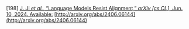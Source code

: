 \[198\]	[J. Ji *et al.*, “Language Models Resist Alignment,” *arXiv \[cs.CL\]*, Jun. 10, 2024\. Available:](http://paperpile.com/b/Lj1YHA/1g6E1) [http://arxiv.org/abs/2406.06144](http://arxiv.org/abs/2406.06144)